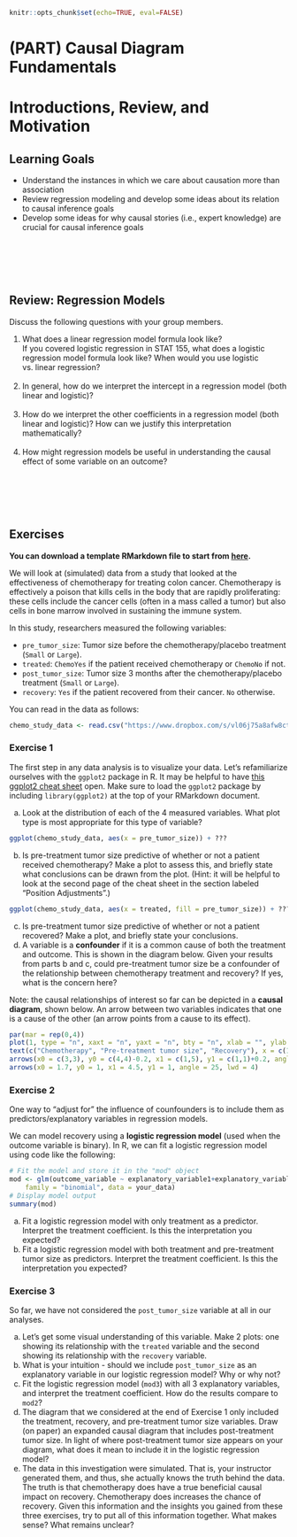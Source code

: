 ```r
knitr::opts_chunk$set(echo=TRUE, eval=FALSE)
```

# (PART) Causal Diagram Fundamentals {-}

# Introductions, Review, and Motivation

## Learning Goals {-}

- Understand the instances in which we care about causation more than association
- Review regression modeling and develop some ideas about its relation to causal inference goals
- Develop some ideas for why causal stories (i.e., expert knowledge) are crucial for causal inference goals

<br><br><br><br>

## Review: Regression Models {-}

Discuss the following questions with your group members.

1. What does a linear regression model formula look like?    
    If you covered logistic regression in STAT 155, what does a logistic regression model formula look like? When would you use logistic vs. linear regression?<br><br>
2. In general, how do we interpret the intercept in a regression model (both linear and logistic)?<br><br>
3. How do we interpret the other coefficients in a regression model (both linear and logistic)? How can we justify this interpretation mathematically?<br><br>
4. How might regression models be useful in understanding the causal effect of some variable on an outcome?

<br><br><br><br>

## Exercises {-}

**You can download a template RMarkdown file to start from [here](template_rmds/01-intro.Rmd).**

We will look at (simulated) data from a study that looked at the effectiveness of chemotherapy for treating colon cancer. Chemotherapy is effectively a poison that kills cells in the body that are rapidly proliferating: these cells include the cancer cells (often in a mass called a tumor) but also cells in bone marrow involved in sustaining the immune system.

In this study, researchers measured the following variables:

- `pre_tumor_size`: Tumor size before the chemotherapy/placebo treatment (`Small` or `Large`).
- `treated`: `ChemoYes` if the patient received chemotherapy or `ChemoNo` if not.
- `post_tumor_size`: Tumor size 3 months after the chemotherapy/placebo treatment (`Small` or `Large`).
- `recovery`: `Yes` if the patient recovered from their cancer. `No` otherwise.

You can read in the data as follows:

```r
chemo_study_data <- read.csv("https://www.dropbox.com/s/vl06j75a8afw8ct/chemo_study.csv?dl=1")
```

### Exercise 1 {-}

The first step in any data analysis is to visualize your data. Let's refamiliarize ourselves with the `ggplot2` package in R. It may be helpful to have [this ggplot2 cheat sheet](https://rstudio.com/wp-content/uploads/2015/03/ggplot2-cheatsheet.pdf) open. Make sure to load the `ggplot2` package by including `library(ggplot2)` at the top of your RMarkdown document.

a. Look at the distribution of each of the 4 measured variables. What plot type is most appropriate for this type of variable?
```r
ggplot(chemo_study_data, aes(x = pre_tumor_size)) + ???
```
b. Is pre-treatment tumor size predictive of whether or not a patient received chemotherapy? Make a plot to assess this, and briefly state what conclusions can be drawn from the plot. (Hint: it will be helpful to look at the second page of the cheat sheet in the section labeled "Position Adjustments".)
```r
ggplot(chemo_study_data, aes(x = treated, fill = pre_tumor_size)) + ???
```
c. Is pre-treatment tumor size predictive of whether or not a patient recovered? Make a plot, and briefly state your conclusions.
d. A variable is a **confounder** if it is a common cause of both the treatment and outcome. This is shown in the diagram below. Given your results from parts b and c, could pre-treatment tumor size be a confounder of the relationship between chemotherapy treatment and recovery? If yes, what is the concern here?

Note: the causal relationships of interest so far can be depicted in a **causal diagram**, shown below. An arrow between two variables indicates that one is a cause of the other (an arrow points from a cause to its effect).

```r
par(mar = rep(0,4))
plot(1, type = "n", xaxt = "n", yaxt = "n", bty = "n", xlab = "", ylab = "", xlim = c(0,6), ylim = c(1,4))
text(c("Chemotherapy", "Pre-treatment tumor size", "Recovery"), x = c(1,3,5), y = c(1,4,1), cex = 1.1)
arrows(x0 = c(3,3), y0 = c(4,4)-0.2, x1 = c(1,5), y1 = c(1,1)+0.2, angle = 25, lwd = 4)
arrows(x0 = 1.7, y0 = 1, x1 = 4.5, y1 = 1, angle = 25, lwd = 4)
```

### Exercise 2 {-}

One way to "adjust for" the influence of counfounders is to include them as predictors/explanatory variables in regression models.

We can model recovery using a **logistic regression model** (used when the outcome variable is binary). In R, we can fit a logistic regression model using code like the following:

```r
# Fit the model and store it in the "mod" object
mod <- glm(outcome_variable ~ explanatory_variable1+explanatory_variable2,
    family = "binomial", data = your_data)
# Display model output
summary(mod)
```

a. Fit a logistic regression model with only treatment as a predictor. Interpret the treatment coefficient. Is this the interpretation you expected?
b. Fit a logistic regression model with both treatment and pre-treatment tumor size as predictors. Interpret the treatment coefficient. Is this the interpretation you expected?

### Exercise 3 {-}

So far, we have not considered the `post_tumor_size` variable at all in our analyses.

a. Let's get some visual understanding of this variable. Make 2 plots: one showing its relationship with the `treated` variable and the second showing its relationship with the `recovery` variable.
b. What is your intuition - should we include `post_tumor_size` as an explanatory variable in our logistic regression model? Why or why not?
c. Fit the logistic regression model (`mod3`) with all 3 explanatory variables, and interpret the treatment coefficient. How do the results compare to `mod2`?
d. The diagram that we considered at the end of Exercise 1 only included the treatment, recovery, and pre-treatment tumor size variables. Draw (on paper) an expanded causal diagram that includes post-treatment tumor size. In light of where post-treatment tumor size appears on your diagram, what does it mean to include it in the logistic regression model?
e. The data in this investigation were simulated. That is, your instructor generated them, and thus, she actually knows the truth behind the data. The truth is that chemotherapy does have a true beneficial causal impact on recovery. Chemotherapy does increases the chance of recovery. Given this information and the insights you gained from these three exercises, try to put all of this information together. What makes sense? What remains unclear?





